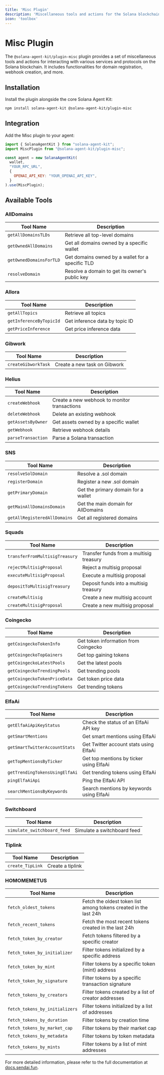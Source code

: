 ```yaml
---
title: 'Misc Plugin'
description: 'Miscellaneous tools and actions for the Solana blockchain'
icon: 'toolbox'
---
```


# Misc Plugin

The `@solana-agent-kit/plugin-misc` plugin provides a set of miscellaneous tools and actions for interacting with various services and protocols on the Solana blockchain. It includes functionalities for domain registration, webhook creation, and more.

## Installation

Install the plugin alongside the core Solana Agent Kit:

```bash
npm install solana-agent-kit @solana-agent-kit/plugin-misc
```

## Integration

Add the Misc plugin to your agent:

```javascript
import { SolanaAgentKit } from "solana-agent-kit";
import MiscPlugin from "@solana-agent-kit/plugin-misc";

const agent = new SolanaAgentKit(
  wallet,
  "YOUR_RPC_URL",
  {
    OPENAI_API_KEY: "YOUR_OPENAI_API_KEY",
  }
).use(MiscPlugin);
```

## Available Tools

### AllDomains
| Tool Name | Description |
|-----------|-------------|
| `getAllDomainsTLDs` | Retrieve all top-level domains |
| `getOwnedAllDomains` | Get all domains owned by a specific wallet |
| `getOwnedDomainsForTLD` | Get domains owned by a wallet for a specific TLD |
| `resolveDomain` | Resolve a domain to get its owner's public key |

### Allora
| Tool Name | Description |
|-----------|-------------|
| `getAllTopics` | Retrieve all topics |
| `getInferenceByTopicId` | Get inference data by topic ID |
| `getPriceInference` | Get price inference data |

### Gibwork
| Tool Name | Description |
|-----------|-------------|
| `createGibworkTask` | Create a new task on Gibwork |

### Helius
| Tool Name | Description |
|-----------|-------------|
| `createWebhook` | Create a new webhook to monitor transactions |
| `deleteWebhook` | Delete an existing webhook |
| `getAssetsByOwner` | Get assets owned by a specific wallet |
| `getWebhook` | Retrieve webhook details |
| `parseTransaction` | Parse a Solana transaction |

### SNS
| Tool Name | Description |
|-----------|-------------|
| `resolveSolDomain` | Resolve a .sol domain |
| `registerDomain` | Register a new .sol domain |
| `getPrimaryDomain` | Get the primary domain for a wallet |
| `getMainAllDomainsDomain` | Get the main domain for AllDomains |
| `getAllRegisteredAllDomains` | Get all registered domains |

### Squads
| Tool Name | Description |
|-----------|-------------|
| `transferFromMultisigTreasury` | Transfer funds from a multisig treasury |
| `rejectMultisigProposal` | Reject a multisig proposal |
| `executeMultisigProposal` | Execute a multisig proposal |
| `depositToMultisigTreasury` | Deposit funds into a multisig treasury |
| `createMultisig` | Create a new multisig account |
| `createMultisigProposal` | Create a new multisig proposal |

### Coingecko
| Tool Name | Description |
|-----------|-------------|
| `getCoingeckoTokenInfo` | Get token information from Coingecko |
| `getCoingeckoTopGainers` | Get top gaining tokens |
| `getCoingeckoLatestPools` | Get the latest pools |
| `getCoingeckoTrendingPools` | Get trending pools |
| `getCoingeckoTokenPriceData` | Get token price data |
| `getCoingeckoTrendingTokens` | Get trending tokens |

### ElfaAi
| Tool Name | Description |
|-----------|-------------|
| `getElfaAiApiKeyStatus` | Check the status of an ElfaAi API key |
| `getSmartMentions` | Get smart mentions using ElfaAi |
| `getSmartTwitterAccountStats` | Get Twitter account stats using ElfaAi |
| `getTopMentionsByTicker` | Get top mentions by ticker using ElfaAi |
| `getTrendingTokensUsingElfaAi` | Get trending tokens using ElfaAi |
| `pingElfaAiApi` | Ping the ElfaAi API |
| `searchMentionsByKeywords` | Search mentions by keywords using ElfaAi |

### Switchboard
| Tool Name | Description |
|-----------|-------------|
| `simulate_switchboard_feed` | Simulate a switchboard feed |

### Tiplink
| Tool Name | Description |
|-----------|-------------|
| `create_TipLink` | Create a tiplink |

### HOMOMEMETUS
| Tool Name | Description |
|-----------|-------------|
| `fetch_oldest_tokens` | Fetch the oldest token list among tokens created in the last 24h |
| `fetch_recent_tokens` | Fetch the most recent tokens created in the last 24h |
| `fetch_token_by_creator` | Fetch tokens filtered by a specific creator |
| `fetch_token_by_initializer` | Filter tokens initialized by a specific address |
| `fetch_token_by_mint` | Filter tokens by a specific token (mint) address |
| `fetch_token_by_signature` | Filter tokens by a specific transaction signature |
| `fetch_tokens_by_creators` | Filter tokens created by a list of creator addresses |
| `fetch_tokens_by_initializers` | Filter tokens initialized by a list of addresses |
| `fetch_tokens_by_duration` | Filter tokens by creation time |
| `fetch_tokens_by_market_cap` | Filter tokens by their market cap |
| `fetch_tokens_by_metadata` | Filter tokens by token metadata |
| `fetch_tokens_by_mints` | Filter tokens by a list of mint addresses |


For more detailed information, please refer to the full documentation at [docs.sendai.fun](https://docs.sendai.fun).
